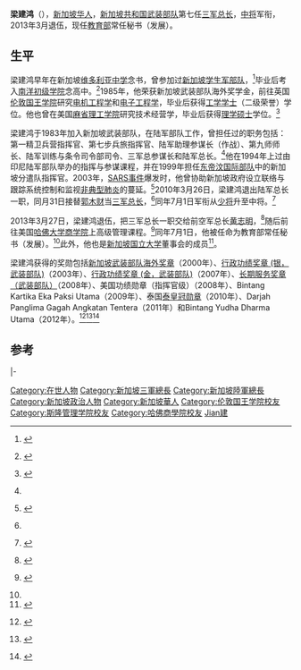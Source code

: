 {{Infobox military person
|name = 梁建鸿
|born =
|image = File:Neo Kian Hong.jpg
|image_size = 180px
|caption = 梁建鸿在2011年5月18日在美国海军[[麦坎贝尔号驱逐舰|麦坎贝尔号驱逐舰]]上拍的照片。
|placeofbirth = {{SGP}}
|allegiance = {{SGP}}
|nationality = {{SGP}}
|branch = [[新加坡共和国武装部队|新加坡共和国武装部队]]
|serviceyears = 1983年－2013年
|rank = [[中将|中将]]
|commands =
* 第一精卫兵营指挥官
* 第七步兵旅指挥官
* 陆军助理参谋长（作战）
* 第九师师长
* 陆军训练与条令司令部司令
* 三军总参谋长
* 陆军总长（2007年－2010年）
* 三军总长（2010年－2013年）
|awards =
|spouse = 
|relations = 
|laterwork =
|signature =
}}
'''梁建鸿'''（{{lang-en|Neo Kian Hong}}），[[新加坡华人|新加坡华人]]，[[新加坡共和国武装部队|新加坡共和国武装部队]]第七任[[三军总长|三军总长]]，[[中将|中将]]军衔，2013年3月退伍，现任[[新加坡教育部|教育部]]常任秘书（发展）。

==生平==
梁建鸿早年在新加坡[[维多利亚中学|维多利亚中学]]念书，曾参加过[[新加坡学生军部队|新加坡学生军部队]]，<ref>{{en icon}} {{cite web|title=教育部兼内政部政务部长马善高先生在2010年4月10日第10届新加坡学生军部队肯定典礼仪式上发表的演讲的演讲稿 |url=http://www.moe.gov.sg/media/speeches/2010/04/10/10th-ncc-affirmation-ceremony.php |publisher=新加坡教育部 |accessdate=2013年11月15日 |deadurl=yes |archiveurl=https://web.archive.org/web/20130901170820/http://www.moe.gov.sg/media/speeches/2010/04/10/10th-ncc-affirmation-ceremony.php |archivedate=2013年9月1日 }}</ref>毕业后考入[[南洋初级学院|南洋初级学院]]念高中。<ref>{{en icon}} {{cite web|title=杰出校友|url=http://nanyangjc.org/index.php/graduated-nyjcians/distinguished-alumni/|publisher=新加坡南洋初级学院|accessdate=2013年11月15日|archive-date=2013年10月26日|archive-url=https://web.archive.org/web/20131026122131/http://nanyangjc.org/index.php/graduated-nyjcians/distinguished-alumni/|dead-url=no}}</ref>1985年，他荣获新加坡武装部队海外奖学金，前往英国[[伦敦国王学院|伦敦国王学院]]研究[[电机工程学|电机工程学]]和[[电子工程学|电子工程学]]，毕业后获得[[工学学士|工学学士]]（二级荣誉）学位。他也曾在美国[[麻省理工学院|麻省理工学院]]研究技术经营学，毕业后获得[[理学硕士|理学硕士]]学位。<ref name="Change in Chief of Defence Force and Chief of Army (2010)">{{en icon}} {{cite web|title=重新任命三军总长和陆军总长|url=http://www.mindef.gov.sg/imindef/press_room/official_releases/nr/2010/jan/15jan10_nr.print.img.html|publisher=新加坡国防部|accessdate=2013年11月15日|date=2010年1月15日|archive-date=2014年2月2日|archive-url=https://web.archive.org/web/20140202130205/http://www.mindef.gov.sg/imindef/press_room/official_releases/nr/2010/jan/15jan10_nr.print.img.html|dead-url=no}}</ref>

梁建鸿于1983年加入新加坡武装部队，在陆军部队工作，曾担任过的职务包括：第一精卫兵营指挥官、第七步兵旅指挥官、陆军助理参谋长（作战）、第九师师长、陆军训练与条令司令部司令、三军总参谋长和陆军总长。<ref name="Change in Chief of Defence Force and Chief of Army (2010)" />他在1994年上过由印尼陆军部队举办的指挥与参谋课程，并在1999年担任[[东帝汶国际部队|东帝汶国际部队]]中的新加坡分遣队指挥官。2003年，[[SARS事件|SARS事件]]爆发时，他曾协助新加坡政府设立联络与跟踪系统控制和监视[[非典型肺炎|非典型肺炎]]的蔓延。<ref name="Change of Chief of Defence Force and Chief of Army (2007)">{{en icon}} {{cite web|title=重新任命三军总长和陆军总长|url=http://www.mindef.gov.sg/imindef/press_room/official_releases/nr/2007/feb/06feb07_nr.print.img.html|publisher=新加坡国防部|accessdate=2013年11月15日|date=2007年2月6日|archive-date=2014年2月2日|archive-url=https://web.archive.org/web/20140202131209/http://www.mindef.gov.sg/imindef/press_room/official_releases/nr/2007/feb/06feb07_nr.print.img.html|dead-url=no}}</ref>2010年3月26日，梁建鸿退出陆军总长一职，同月31日接替[[郭木财|郭木财]]当[[三军总长|三军总长]]，<ref name="Change in Chief of Defence Force and Chief of Army (2010)" />同年7月1日军衔从[[少将|少将]]升至中将。<ref>{{en icon}} {{cite web|title=感激武装部队成员|url=http://www.mindef.gov.sg/imindef/press_room/official_releases/nr/2010/jun/24jun10_nr.print.img.html|publisher=新加坡国防部|accessdate=2013年11月15日|date=2010年6月24日|archive-date=2014年2月2日|archive-url=https://web.archive.org/web/20140202130357/http://www.mindef.gov.sg/imindef/press_room/official_releases/nr/2010/jun/24jun10_nr.print.img.html|dead-url=no}}</ref>

2013年3月27日，梁建鸿退伍，把三军总长一职交给前空军总长[[黄志明_(新加坡)|黄志明]]，<ref>{{en icon}} {{cite web|author=Jermyn Chow|title=新三军总长接管新加坡武装部队|url=http://www.straitstimes.com/breaking-news/singapore/story/new-chief-defence-force-takes-over-reins-saf-20130327|publisher=海峡时报|accessdate=2013年11月15日|date=2013年3月27日|archive-date=2013年12月15日|archive-url=https://web.archive.org/web/20131215123400/http://www.straitstimes.com/breaking-news/singapore/story/new-chief-defence-force-takes-over-reins-saf-20130327|dead-url=no}}</ref>随后前往美国[[哈佛大学|哈佛大学]][[哈佛商学院|商学院]]上高级管理课程。<ref name="Mr Neo Kian Hong to be Permanent Secretary (Education Development)">{{en icon}} {{cite web|title=梁建鸿先生出任教育部常任秘书（发展） |url=http://www.psd.gov.sg/content/psd/en/media/press_release_3June2013.html |publisher=新加坡总理公署公共服务署 |accessdate=2013年11月15日 |date=2013年6月3日 |deadurl=yes |archiveurl=https://web.archive.org/web/20140202125616/http://www.psd.gov.sg/content/psd/en/media/press_release_3June2013.html |archivedate=2014年2月2日 }}</ref>同年7月1日，他被任命为教育部常任秘书（发展）。<ref name="Mr Neo Kian Hong to be Permanent Secretary (Education Development)" />此外，他也是[[新加坡国立大学|新加坡国立大学]]董事会的成员<ref>{{cite web|url=http://cn.nus.edu.sg/about-nus/nus-structure/board-of-trustees|title=国大校董会|accessdate=2017-05-15|archive-date=2017-05-14|archive-url=https://web.archive.org/web/20170514103940/http://cn.nus.edu.sg/about-nus/nus-structure/board-of-trustees|dead-url=no}}</ref>。

梁建鸿获得的奖勋包括[[新加坡武装部队荣誉制度|新加坡武装部队海外奖章]]（2000年）、[[新加坡武装部队荣誉制度|行政功绩奖章 (银，武装部队)]]（2003年）、[[新加坡武装部队荣誉制度|行政功绩奖章 (金，武装部队)]]（2007年）、[[新加坡武装部队荣誉制度|长期服务奖章（武装部队）]]（2008年）、美国功绩勋章（指挥官级）（2008年）、Bintang Kartika Eka Paksi Utama（2009年）、泰国[[泰皇冠勋章|泰皇冠勋章]]（2010年）、Darjah Panglima Gagah Angkatan Tentera（2011年）和Bintang Yudha Dharma Utama（2012年）。<ref name="SAF Leadership">{{en icon}} {{cite web|title=新加坡武装部队领导人|url=http://www.mindef.gov.sg/imindef/about_us/biographies/saf_leadership.html|publisher=新加坡国防部|accessdate=2014-01-29|archive-date=2015-10-08|archive-url=https://web.archive.org/web/20151008073802/http://www.mindef.gov.sg/imindef/about_us/biographies/saf_leadership.html|dead-url=no}}</ref><ref>{{en icon}} {{cite web|title=三军总长荣获马国军事勋章|url=http://www.mindef.gov.sg/imindef/press_room/official_releases/nr/2011/oct/04oct11_nr.print.img.html|publisher=新加坡国防部|accessdate=2013年11月15日|date=2011年10月4日|archive-date=2014年2月2日|archive-url=https://web.archive.org/web/20140202132231/http://www.mindef.gov.sg/imindef/press_room/official_releases/nr/2011/oct/04oct11_nr.print.img.html|dead-url=no}}</ref><ref>{{en icon}} {{cite web|title=三军总长荣获印尼最高军事勋章|url=http://news.asiaone.com/News/Latest+News/Singapore/Story/A1Story20120502-343471.html|publisher=AsiaOne News|accessdate=2013年11月15日|date=2012年5月2日|deadurl=yes|archiveurl=https://web.archive.org/web/20140220043328/http://news.asiaone.com/News/Latest+News/Singapore/Story/A1Story20120502-343471.html|archivedate=2014年2月20日}}</ref>

==参考==
{{reflist}}

{{start box}}
{{s-off}}
{{s-before|[[郭木财|郭木财]]中将}}
{{s-title|[[新加坡共和国武装部队|新加坡共和国武装部队]][[三军总长|三军总长]]|2010年3月31日－2013年3月26日}}
{{s-after|[[黄志明_(新加坡)|黄志明]]少将}}
|-
{{s-before|[[郭木财|郭木财]]少将}}
{{s-title|[[新加坡共和国陆军部队|新加坡共和国陆军部队]]总长|2007年3月20日－2010年3月26日}}
{{s-after|[[陈振声_(新加坡)|陈振声]]准将}}
{{end box}}

{{DEFAULTSORT:L}}
[[Category:在世人物|Category:在世人物]]
[[Category:新加坡三軍總長|Category:新加坡三軍總長]]
[[Category:新加坡陸軍總長|Category:新加坡陸軍總長]]
[[Category:新加坡政治人物|Category:新加坡政治人物]]
[[Category:新加坡華人|Category:新加坡華人]]
[[Category:伦敦国王学院校友|Category:伦敦国王学院校友]]
[[Category:斯隆管理学院校友|Category:斯隆管理学院校友]]
[[Category:哈佛商學院校友|Category:哈佛商學院校友]]
[[Category:梁姓|Jian建]]